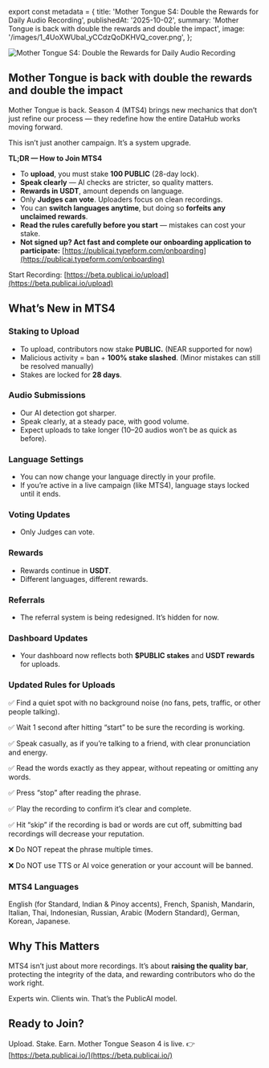 ﻿export const metadata = {
  title: 'Mother Tongue S4: Double the Rewards for Daily Audio Recording',
  publishedAt: '2025-10-02',
  summary:
    'Mother Tongue is back with double the rewards and double the impact',
  image: '/images/1_4UoXWUbal_yCCdzQoDKHVQ_cover.png',
};

![Mother Tongue S4: Double the Rewards for Daily Audio Recording](/images/1_4UoXWUbal_yCCdzQoDKHVQ.png)

## Mother Tongue is back with double the rewards and double the impact

Mother Tongue is back. Season 4 (MTS4) brings new mechanics that don’t just refine our process — they redefine how the entire DataHub works moving forward.

This isn’t just another campaign. It’s a system upgrade.

**TL;DR — How to Join MTS4**

- To **upload**, you must stake **100 PUBLIC** (28-day lock).
- **Speak clearly** — AI checks are stricter, so quality matters.
- **Rewards in USDT**, amount depends on language.
- Only **Judges can vote**. Uploaders focus on clean recordings.
- You can **switch languages anytime**, but doing so **forfeits any unclaimed rewards**.
- **Read the rules carefully before you start** — mistakes can cost your stake.
- **Not signed up? Act fast and complete our onboarding application to participate:** [https://publicai.typeform.com/onboarding](https://publicai.typeform.com/onboarding)

Start Recording: [https://beta.publicai.io/upload](https://beta.publicai.io/upload)

## What’s New in MTS4

### Staking to Upload

- To upload, contributors now stake **PUBLIC.** (NEAR supported for now)
- Malicious activity = ban + **100% stake slashed**. (Minor mistakes can still be resolved manually)
- Stakes are locked for **28 days**.

### Audio Submissions

- Our AI detection got sharper.
- Speak clearly, at a steady pace, with good volume.
- Expect uploads to take longer (10–20 audios won’t be as quick as before).

### Language Settings

- You can now change your language directly in your profile.
- If you’re active in a live campaign (like MTS4), language stays locked until it ends.

### Voting Updates

- Only Judges can vote.

### Rewards

- Rewards continue in **USDT**.
- Different languages, different rewards.

### Referrals

- The referral system is being redesigned. It’s hidden for now.

### Dashboard Updates

- Your dashboard now reflects both **$PUBLIC stakes** and **USDT rewards** for uploads.

### Updated Rules for Uploads

✅ Find a quiet spot with no background noise (no fans, pets, traffic, or other people talking).

✅ Wait 1 second after hitting “start” to be sure the recording is working.

✅ Speak casually, as if you’re talking to a friend, with clear pronunciation and energy.

✅ Read the words exactly as they appear, without repeating or omitting any words.

✅ Press “stop” after reading the phrase.

✅ Play the recording to confirm it’s clear and complete.

✅ Hit “skip” if the recording is bad or words are cut off, submitting bad recordings will decrease your reputation.

❌ Do NOT repeat the phrase multiple times.

❌ Do NOT use TTS or AI voice generation or your account will be banned.

### MTS4 Languages

English (for Standard, Indian & Pinoy accents), French, Spanish, Mandarin, Italian, Thai, Indonesian, Russian, Arabic (Modern Standard), German, Korean, Japanese.

## Why This Matters

MTS4 isn’t just about more recordings. It’s about **raising the quality bar**, protecting the integrity of the data, and rewarding contributors who do the work right.

Experts win. Clients win. That’s the PublicAI model.

## Ready to Join?

Upload. Stake. Earn.
Mother Tongue Season 4 is live.
👉 [https://beta.publicai.io/](https://beta.publicai.io/)
